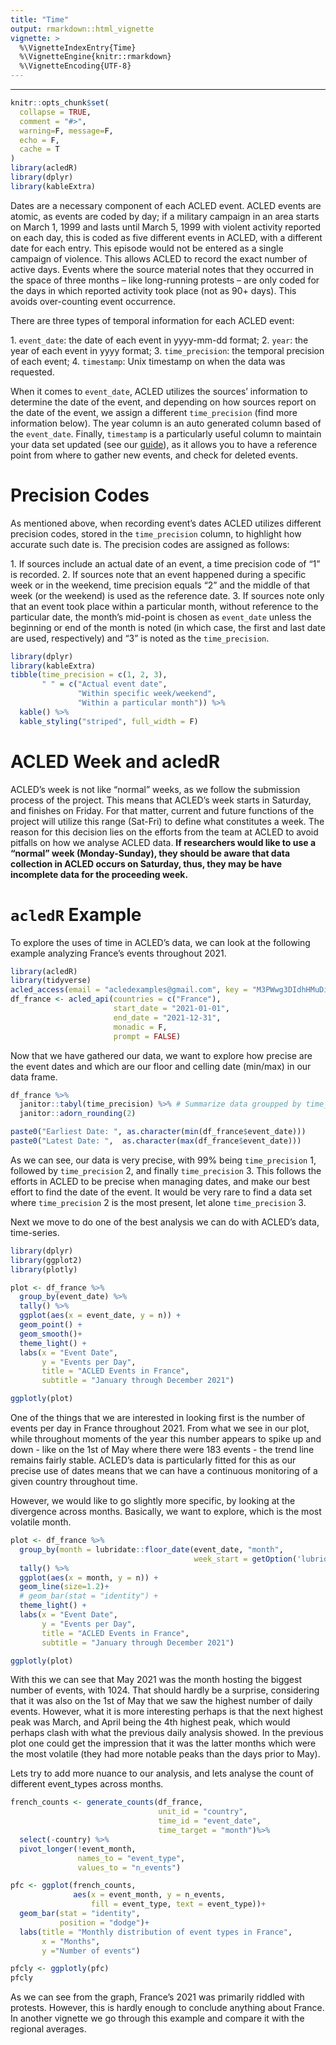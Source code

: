 ```yaml
---
title: "Time"
output: rmarkdown::html_vignette
vignette: >
  %\VignetteIndexEntry{Time}
  %\VignetteEngine{knitr::rmarkdown}
  %\VignetteEncoding{UTF-8}
---
```

---


```r
knitr::opts_chunk$set(
  collapse = TRUE,
  comment = "#>",
  warning=F, message=F,
  echo = F,
  cache = T
)
library(acledR)
library(dplyr)
library(kableExtra)

```


Dates are a necessary component of each ACLED event. ACLED events are atomic, as events are coded by day; if a military campaign in an area starts on March 1, 1999 and lasts until March 5, 1999 with violent activity reported on each day, this is coded as five different events in ACLED, with a different date for each entry. This episode would not be entered as a single campaign of violence. This allows ACLED to record the exact number of active days. Events where the source material notes that they occurred in the space of three months – like long-running protests – are only coded for the days in which reported activity took place (not as 90+ days). This avoids over-counting event occurrence.

There are three types of temporal information for each ACLED event:

1\. `event_date`: the date of each event in yyyy-mm-dd format;
2\. `year`: the year of each event in yyyy format;
3\. `time_precision`: the temporal precision of each event;
4\. `timestamp`: Unix timestamp on when the data was requested.  

When it comes to `event_date`, ACLED utilizes the sources' information to determine the date of the event, and depending on how sources report on the date of the event, we assign a different `time_precision` (find more information below). The year column is an auto generated column based of the `event_date`. Finally, `timestamp` is a particularly useful column to maintain your data set updated (see our [guide](https://acleddata.com/download/35179/)), as it allows you to have a reference point from where to gather new events, and check for deleted events. 

# Precision Codes

As mentioned above, when recording event's dates ACLED utilizes different precision codes, stored in the `time_precision` column, to highlight how accurate such date is. The precision codes are assigned as follows:

1\. If sources include an actual date of an event, a time precision code of "1" is recorded. 
2\. If sources note that an event happened during a specific week or in the weekend, time precision equals "2" and the middle of that week (or the weekend) is used as the reference date. 
3\. If sources note only that an event took place within a particular month, without reference to the particular date, the month's mid-point is chosen as `event_date` unless the beginning or end of the month is noted (in which case, the first and last date are used, respectively) and "3" is noted as the `time_precision`. 

```r
library(dplyr)
library(kableExtra)
tibble(time_precision = c(1, 2, 3),
       " " = c("Actual event date", 
               "Within specific week/weekend",
               "Within a particular month")) %>% 
  kable() %>%
  kable_styling("striped", full_width = F)
```


# ACLED Week and acledR

ACLED's week is not like "normal" weeks, as we follow the submission process of the project. This means that ACLED's week starts in Saturday, and finishes on Friday. For that matter, current and future functions of the project will utilize this range (Sat-Fri) to define what constitutes a week. The reason for this decision lies on the efforts from the team at ACLED to avoid pitfalls on how we analyse ACLED data. **If researchers would like to use a "normal" week (Monday-Sunday), they should be aware that data collection in ACLED occurs on Saturday, thus, they may be have incomplete data for the proceeding week.**

# `acledR` Example

To explore the uses of time in ACLED's data, we can look at the following example analyzing France's events throughout 2021. 

```r
library(acledR)
library(tidyverse)
acled_access(email = "acledexamples@gmail.com", key = "M3PWwg3DIdhHMuDiilp5") #  This is an example, you will need to input your credentials.
df_france <- acled_api(countries = c("France"),
                       start_date = "2021-01-01",
                       end_date = "2021-12-31",
                       monadic = F,
                       prompt = FALSE)
```
Now that we have gathered our data, we want to explore how precise are the event dates and which are our floor and celling date (min/max) in our data frame. 

```r
df_france %>% 
  janitor::tabyl(time_precision) %>% # Summarize data groupped by time_precision
  janitor::adorn_rounding(2)

paste0("Earliest Date: ", as.character(min(df_france$event_date)))
paste0("Latest Date: ",  as.character(max(df_france$event_date)))
```

As we can see, our data is very precise, with 99% being `time_precision` 1, followed by `time_precision` 2, and finally `time_precision` 3. This follows the efforts in ACLED to be precise when managing dates, and make our best effort to find the date of the event. It would be very rare to find a data set where `time_precision` 2 is the most present, let alone `time_precision` 3. 

Next we move to do one of the best analysis we can do with ACLED's data, time-series. 


```r
library(dplyr)
library(ggplot2)
library(plotly)

plot <- df_france %>% 
  group_by(event_date) %>% 
  tally() %>% 
  ggplot(aes(x = event_date, y = n)) +
  geom_point() +
  geom_smooth()+
  theme_light() +
  labs(x = "Event Date",
       y = "Events per Day",
       title = "ACLED Events in France",
       subtitle = "January through December 2021")

ggplotly(plot)


```


One of the things that we are interested in looking first is the number of events per day in France throughout 2021. From what we see in our plot, while throughout moments of the year this number appears to spike up and down - like on the 1st of May where there were 183 events - the trend line remains fairly stable. ACLED's data is particularly fitted for this as our precise use of dates means that we can have a continuous monitoring of a given country throughout time. 

However, we would like to go slightly more specific, by looking at the divergence across months. Basically, we want to explore, which is the most volatile month. 

```r
plot <- df_france %>% 
  group_by(month = lubridate::floor_date(event_date, "month",
                                         week_start = getOption('lubridate.week.start', 6))) %>% 
  tally() %>% 
  ggplot(aes(x = month, y = n)) +
  geom_line(size=1.2)+
  # geom_bar(stat = "identity") +
  theme_light() +
  labs(x = "Event Date",
       y = "Events per Day",
       title = "ACLED Events in France",
       subtitle = "January through December 2021")

ggplotly(plot)
```

With this we can see that May 2021 was the month hosting the biggest number of events, with 1024. That should hardly be a surprise, considering that it was also on the 1st of May that we saw the highest number of daily events. However, what it is more interesting perhaps is that the next highest peak was March, and April being the 4th highest peak, which would perhaps clash with what the previous daily analysis showed. In the previous plot one could get the impression that it was the latter months which were the most volatile (they had more notable peaks than the days prior to May). 

Lets try to add more nuance to our analysis, and lets analyse the count of different event_types across months. 

```r

french_counts <- generate_counts(df_france,
                                 unit_id = "country",
                                 time_id = "event_date",
                                 time_target = "month")%>%
  select(-country) %>%
  pivot_longer(!event_month,
               names_to = "event_type",
               values_to = "n_events") 

pfc <- ggplot(french_counts, 
              aes(x = event_month, y = n_events, 
                  fill = event_type, text = event_type))+
  geom_bar(stat = "identity",
           position = "dodge")+
  labs(title = "Monthly distribution of event types in France",
       x = "Months",
       y ="Number of events")

pfcly <- ggplotly(pfc)
pfcly

```

As we can see from the graph, France's 2021 was primarily riddled with protests. However, this is hardly enough to conclude anything about France. In another vignette we go through this example and compare it with the regional averages. 
